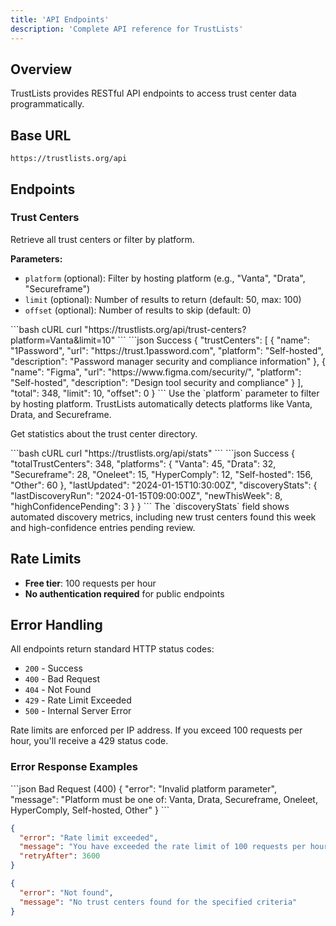 ```yaml
---
title: 'API Endpoints'
description: 'Complete API reference for TrustLists'
---
```


## Overview

TrustLists provides RESTful API endpoints to access trust center data programmatically.

## Base URL

```
https://trustlists.org/api
```

## Endpoints

### Trust Centers

<ExpandableCard title="GET /trust-centers" icon="database">

Retrieve all trust centers or filter by platform.

**Parameters:**
- `platform` (optional): Filter by hosting platform (e.g., "Vanta", "Drata", "Secureframe")
- `limit` (optional): Number of results to return (default: 50, max: 100)
- `offset` (optional): Number of results to skip (default: 0)

<RequestExample>
```bash cURL
curl "https://trustlists.org/api/trust-centers?platform=Vanta&limit=10"
```
</RequestExample>

<ResponseExample>
```json Success
{
  "trustCenters": [
    {
      "name": "1Password",
      "url": "https://trust.1password.com",
      "platform": "Self-hosted",
      "description": "Password manager security and compliance information"
    },
    {
      "name": "Figma",
      "url": "https://www.figma.com/security/",
      "platform": "Self-hosted",
      "description": "Design tool security and compliance"
    }
  ],
  "total": 348,
  "limit": 10,
  "offset": 0
}
```
</ResponseExample>

<Tip>
Use the `platform` parameter to filter by hosting platform. TrustLists automatically detects platforms like Vanta, Drata, and Secureframe.
</Tip>

</ExpandableCard>

<ExpandableCard title="GET /stats" icon="chart">

Get statistics about the trust center directory.

<RequestExample>
```bash cURL
curl "https://trustlists.org/api/stats"
```
</RequestExample>

<ResponseExample>
```json Success
{
  "totalTrustCenters": 348,
  "platforms": {
    "Vanta": 45,
    "Drata": 32,
    "Secureframe": 28,
    "Oneleet": 15,
    "HyperComply": 12,
    "Self-hosted": 156,
    "Other": 60
  },
  "lastUpdated": "2024-01-15T10:30:00Z",
  "discoveryStats": {
    "lastDiscoveryRun": "2024-01-15T09:00:00Z",
    "newThisWeek": 8,
    "highConfidencePending": 3
  }
}
```
</ResponseExample>

<Info>
The `discoveryStats` field shows automated discovery metrics, including new trust centers found this week and high-confidence entries pending review.
</Info>

</ExpandableCard>

## Rate Limits

- **Free tier**: 100 requests per hour
- **No authentication required** for public endpoints

## Error Handling

All endpoints return standard HTTP status codes:

- `200` - Success
- `400` - Bad Request
- `404` - Not Found
- `429` - Rate Limit Exceeded
- `500` - Internal Server Error

<Warning>
Rate limits are enforced per IP address. If you exceed 100 requests per hour, you'll receive a 429 status code.
</Warning>

### Error Response Examples

<CodeGroup>
```json Bad Request (400)
{
  "error": "Invalid platform parameter",
  "message": "Platform must be one of: Vanta, Drata, Secureframe, Oneleet, HyperComply, Self-hosted, Other"
}
```

```json Rate Limit Exceeded (429)
{
  "error": "Rate limit exceeded",
  "message": "You have exceeded the rate limit of 100 requests per hour. Please try again later.",
  "retryAfter": 3600
}
```

```json Not Found (404)
{
  "error": "Not found",
  "message": "No trust centers found for the specified criteria"
}
```
</CodeGroup>
